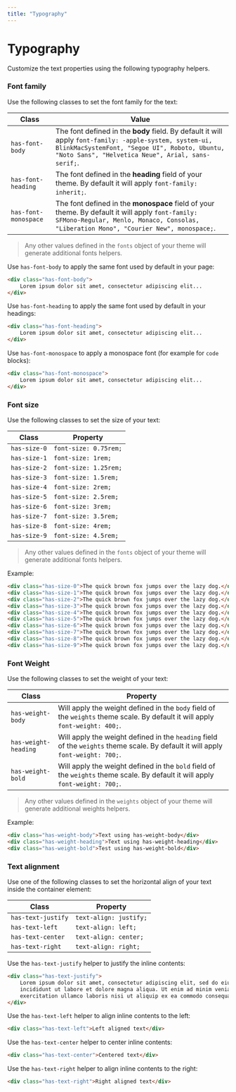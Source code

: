 ```yaml
---
title: "Typography"
---
```


# Typography

Customize the text properties using the following typography helpers.

### Font family

Use the following classes to set the font family for the text:

| Class | Value |
|-------|----------|
| `has-font-body` | The font defined in the **body** field. By default it will apply `font-family: -apple-system, system-ui, BlinkMacSystemFont, "Segoe UI", Roboto, Ubuntu, "Noto Sans", "Helvetica Neue", Arial, sans-serif;`. |
| `has-font-heading` | The font defined in the **heading** field of your theme. By default it will apply `font-family: inherit;`. |
| `has-font-monospace` | The font defined in the **monospace** field of your theme. By default it will apply `font-family: SFMono-Regular, Menlo, Monaco, Consolas, "Liberation Mono", "Courier New", monospace;`. |

> Any other values defined in the `fonts` object of your theme will generate additional fonts helpers.

Use `has-font-body` to apply the same font used by default in your page:

```html live=true
<div class="has-font-body">
    Lorem ipsum dolor sit amet, consectetur adipiscing elit... 
</div>
```

Use `has-font-heading` to apply the same font used by default in your headings:

```html live=true
<div class="has-font-heading">
    Lorem ipsum dolor sit amet, consectetur adipiscing elit... 
</div>
```

Use `has-font-monospace` to apply a monospace font (for example for `code` blocks): 

```html live=true
<div class="has-font-monospace">
    Lorem ipsum dolor sit amet, consectetur adipiscing elit... 
</div>
```

### Font size

Use the following classes to set the size of your text:

| Class | Property |
|-------|----------|
| `has-size-0`  | `font-size: 0.75rem;` |
| `has-size-1`  | `font-size: 1rem;`    |
| `has-size-2`  | `font-size: 1.25rem;` |
| `has-size-3`  | `font-size: 1.5rem;`  |
| `has-size-4`  | `font-size: 2rem;`    |
| `has-size-5`  | `font-size: 2.5rem;`  |
| `has-size-6`  | `font-size: 3rem;`    |
| `has-size-7`  | `font-size: 3.5rem;`  |
| `has-size-8`  | `font-size: 4rem;`    |
| `has-size-9`  | `font-size: 4.5rem;`  |

> Any other values defined in the `fonts` object of your theme will generate additional fonts helpers.

Example:

```html live=true
<div class="has-size-0">The quick brown fox jumps over the lazy dog.</div>
<div class="has-size-1">The quick brown fox jumps over the lazy dog.</div>
<div class="has-size-2">The quick brown fox jumps over the lazy dog.</div>
<div class="has-size-3">The quick brown fox jumps over the lazy dog.</div>
<div class="has-size-4">The quick brown fox jumps over the lazy dog.</div>
<div class="has-size-5">The quick brown fox jumps over the lazy dog.</div>
<div class="has-size-6">The quick brown fox jumps over the lazy dog.</div>
<div class="has-size-7">The quick brown fox jumps over the lazy dog.</div>
<div class="has-size-8">The quick brown fox jumps over the lazy dog.</div>
<div class="has-size-9">The quick brown fox jumps over the lazy dog.</div>
```

### Font Weight

Use the following classes to set the weight of your text:

| Class | Property |
|-------|----------|
| `has-weight-body` | Will apply the weight defined in the `body` field of the `weights` theme scale. By default it will apply `font-weight: 400;`. |
| `has-weight-heading` | Will apply the weight defined in the `heading` field of the `weights` theme scale. By default it will apply `font-weight: 700;`. |
| `has-weight-bold` | Will apply the weight defined in the `bold` field of the `weights` theme scale. By default it will apply `font-weight: 700;`. |

> Any other values defined in the `weights` object of your theme will generate additional weights helpers.

Example:

```html live=true
<div class="has-weight-body">Text using has-weight-body</div>
<div class="has-weight-heading">Text using has-weight-heading</div>
<div class="has-weight-bold">Test using has-weight-bold</div>
```

### Text alignment

Use one of the following classes to set the horizontal align of your text inside the container element:

| Class | Property |
|-------|----------|
| `has-text-justify` | `text-align: justify;` |
| `has-text-left`    | `text-align: left;` |
| `has-text-center`  | `text-align: center;` |
| `has-text-right`   | `text-align: right;` |

Use the `has-text-justify` helper to justify the inline contents:

```html live=true
<div class="has-text-justify">
    Lorem ipsum dolor sit amet, consectetur adipiscing elit, sed do eiusmod tempor 
    incididunt ut labore et dolore magna aliqua. Ut enim ad minim veniam, quis nostrud 
    exercitation ullamco laboris nisi ut aliquip ex ea commodo consequat.
</div>
```

Use the `has-text-left` helper to align inline contents to the left: 

```html live=true
<div class="has-text-left">Left aligned text</div>
```

Use the `has-text-center` helper to center inline contents:

```html live=true
<div class="has-text-center">Centered text</div>
```

Use the `has-text-right` helper to align inline contents to the right:

```html live=true
<div class="has-text-right">Right aligned text</div>
```

